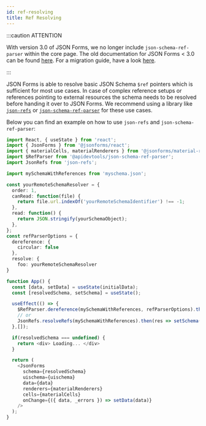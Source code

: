 ```yaml
---
id: ref-resolving
title: Ref Resolving
---
```


:::caution ATTENTION

With version 3.0 of JSON Forms, we no longer include `json-schema-ref-parser` within the core page.
The old documentation for JSON Forms < 3.0 can be found <a href="/docs/deprecated/ref-resolving-legacy">here</a>.
For a migration guide, have a look [here](https://github.com/eclipsesource/jsonforms/blob/master/MIGRATION.md).

:::

JSON Forms is able to resolve basic JSON Schema `$ref` pointers which is sufficient for most use cases.
In case of complex reference setups or references pointing to external resources the schema needs to be resolved before handing it over to JSON Forms.
We recommend using a library like [`json-refs`](https://github.com/whitlockjc/json-refs/tree/master/docs) or [`json-schema-ref-parser`](https://apitools.dev/json-schema-ref-parser/) for these use cases.

Below you can find an example on how to use `json-refs` and `json-schema-ref-parser`:

```ts
import React, { useState } from 'react';
import { JsonForms } from '@jsonforms/react';
import { materialCells, materialRenderers } from '@jsonforms/material-renderers';
import $RefParser from '@apidevtools/json-schema-ref-parser';
import JsonRefs from 'json-refs';

import mySchemaWithReferences from 'myschema.json';

const yourRemoteSchemaResolver = {
  order: 1,
  canRead: function(file) {
    return file.url.indexOf('yourRemoteSchemaIdentifier') !== -1;
  },
  read: function() {
    return JSON.stringify(yourSchemaObject);
  },
};
const refParserOptions = {
  dereference: {
    circular: false
  },
  resolve: {
    foo: yourRemoteSchemaResolver
}

function App() {
  const [data, setData] = useState(initialData);
  const [resolvedSchema, setSchema] = useState();

  useEffect(() => {
    $RefParser.dereference(mySchemaWithReferences, refParserOptions).then(res => setSchema(res.$schema));
    // or
    JsonRefs.resolveRefs(mySchemaWithReferences).then(res => setSchema(res.resolved));
  },[]);

  if(resolvedSchema === undefined) {
    return <div> Loading... </div>
  }

  return (
    <JsonForms
      schema={resolvedSchema}
      uischema={uischema}
      data={data}
      renderers={materialRenderers}
      cells={materialCells}
      onChange={({ data, _errors }) => setData(data)}
    />
  );
}
```
